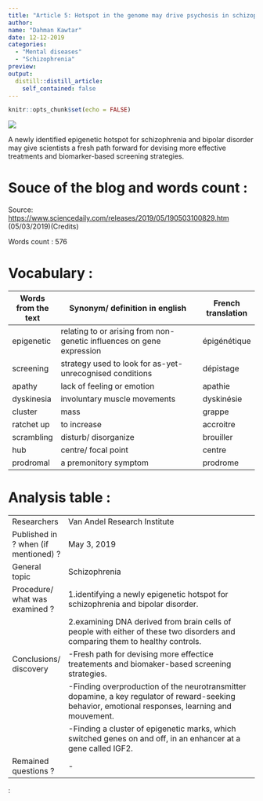 ```yaml
---
title: "Article 5: Hotspot in the genome may drive psychosis in schizophrenia and bipolar disorder"
author:
name: "Dahman Kawtar"
date: 12-12-2019
categories:
  - "Mental diseases"
  - "Schizophrenia"
preview: 
output:
  distill::distill_article:
    self_contained: false
---
```


```r
knitr::opts_chunk$set(echo = FALSE)
```


![](image/figure.jpg)



A newly identified epigenetic hotspot for schizophrenia and bipolar disorder may give scientists a fresh path forward for devising more effective treatments and biomarker-based screening strategies.

# Souce of the blog and words count :
Source: <https://www.sciencedaily.com/releases/2019/05/190503100829.htm> (05/03/2019)(Credits)

Words count : 576


# Vocabulary :

| Words from the text | Synonym/ definition in english                                                          | French translation |
| ------------------- | --------------------------------------------------------------------------------------- | ------------------ |
| epigenetic          | relating to or arising from non-genetic influences on gene expression                   | épigénétique       |
| screening           | strategy used to look for as-yet-unrecognised conditions                                | dépistage          |
| apathy              | lack of feeling or emotion                                                              | apathie          |
| dyskinesia          | involuntary muscle movements                                                            | dyskinésie       |
| cluster             | mass                                                                                    | grappe            |
| ratchet up          | to increase                                                                             | accroitre    |
| scrambling          | disturb/ disorganize                                                                    | brouiller        |
| hub                 | centre/ focal point                                                                     | centre       |
| prodromal           | a premonitory symptom                                                                   | prodrome    |

# Analysis table :

|                                      |                                                                                                                                                                                                                                                                                                                                                                                                                                                                                            |
| ------------------------------------ | ------------------------------------------------------------------------------------------------------------------------------------------------------------------------------------------------------------------------------------------------------------------------------------------------------------------------------------------------------------------------------------------------------------------------------------------------------------------------------------------ |
| Researchers                          | Van Andel Research Institute                                                                                                                                                                                                                                                                                                                                                                                                                                                                    |
| Published in ? when (if mentioned) ? | May 3, 2019                                                                                                                                                                                                                                                                                                                                                                                                                                                                              |
| General topic                        | Schizophrenia                                                                                                                                                                                                                                                                                                                                                                                                                                                                              |
| Procedure/ what was examined ?       | 1.identifying a newly epigenetic hotspot for schizophrenia and bipolar disorder.
|                                      | 2.examining DNA derived from brain cells of people with either of these two disorders and comparing them to healthy controls.                                                                                                                                                                                                                 |
| Conclusions/ discovery               | -Fresh path for devising more effectice treatements and biomaker-based screening strategies.
|                                      | -Finding overproduction of the neurotransmitter dopamine, a key regulator of reward-seeking behavior, emotional responses, learning and mouvement.
|                                      | -Finding a cluster of epigenetic marks, which switched genes on and off, in an enhancer at a gene called IGF2.
| Remained  questions ?                 | -                                                                                                                                                                                                                                                                                                                                            |

:
